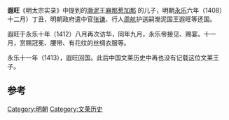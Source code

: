 {{unreferenced|time=2010-11-07T09:44:36+00:00}}
'''遐旺'''《明太宗实录》中提到的[[渤泥|渤泥]]王[[麻那惹加那|麻那惹加那]] 的儿子，明朝[[永乐|永乐]]六年（1408）十二月）丁丑，明朝政府遣中官[[张谦|张谦]]、行人[[周航|周航]]护送嗣渤泥国王遐旺等还国。
 
遐旺于永乐十年（1412）八月再次访华，同年九月，永乐帝接见、赐宴。十一月，赏赐冠冕、腰带、有花纹的丝绸衣服等。
 
永乐十一年（1413），遐旺回国。此后中国文莱历史中再也没有记载这位文莱王子。

==参考==
{{Reflist}}

{{DEFAULTSORT:Huang, Senping}}
{{China-stub}}

[[Category:明朝|Category:明朝]]
[[Category:文莱历史|Category:文莱历史]]